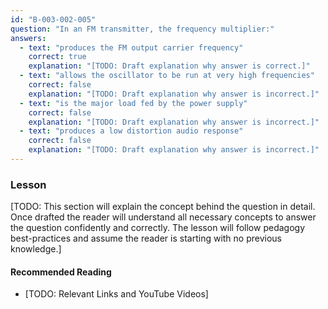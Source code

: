 ```yaml
---
id: "B-003-002-005"
question: "In an FM transmitter, the frequency multiplier:"
answers:
  - text: "produces the FM output carrier frequency"
    correct: true
    explanation: "[TODO: Draft explanation why answer is correct.]"
  - text: "allows the oscillator to be run at very high frequencies"
    correct: false
    explanation: "[TODO: Draft explanation why answer is incorrect.]"
  - text: "is the major load fed by the power supply"
    correct: false
    explanation: "[TODO: Draft explanation why answer is incorrect.]"
  - text: "produces a low distortion audio response"
    correct: false
    explanation: "[TODO: Draft explanation why answer is incorrect.]"
---
```


### Lesson

[TODO: This section will explain the concept behind the question in detail. Once drafted the reader will understand all necessary concepts to answer the question confidently and correctly. The lesson will follow pedagogy best-practices and assume the reader is starting with no previous knowledge.]

#### Recommended Reading

- [TODO: Relevant Links and YouTube Videos]
